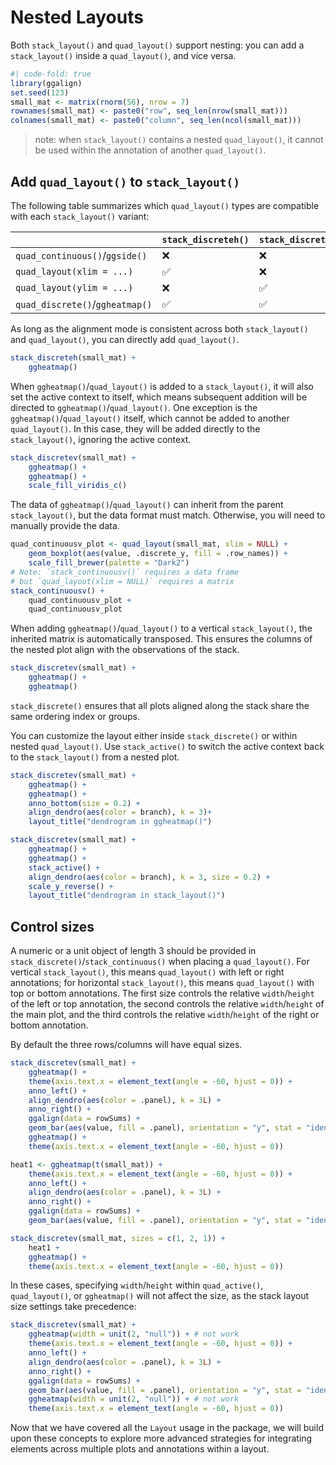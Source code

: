 # Nested Layouts {#sec-nested-layouts}

Both `stack_layout()` and `quad_layout()` support nesting: you can add a
`stack_layout()` inside a `quad_layout()`, and vice versa.

```r
#| code-fold: true
library(ggalign)
set.seed(123)
small_mat <- matrix(rnorm(56), nrow = 7)
rownames(small_mat) <- paste0("row", seq_len(nrow(small_mat)))
colnames(small_mat) <- paste0("column", seq_len(ncol(small_mat)))
```

> note: when `stack_layout()` contains a nested `quad_layout()`, it cannot be used
within the annotation of another `quad_layout()`. 

## Add `quad_layout()` to `stack_layout()`
The following table summarizes which `quad_layout()` types are compatible with
each `stack_layout()` variant:

|                                 | `stack_discreteh()` | `stack_discretev()` | `stack_continuoush()` | `stack_continuousv()` |
| ------------------------------- | ------------------- | ------------------- | --------------------- | --------------------- |
| `quad_continuous()`/`ggside()`  | ❌                  | ❌                  | ✅                    | ✅                    |
| `quad_layout(xlim = ...)`       | ✅                  | ❌                  | ❌                    | ✅                    |
| `quad_layout(ylim = ...)`       | ❌                  | ✅                  | ✅                    | ❌                    |
| `quad_discrete()`/`ggheatmap()` | ✅                  | ✅                  | ❌                    | ❌                    |

As long as the alignment mode is consistent across both `stack_layout()` and
`quad_layout()`, you can directly add `quad_layout()`.

```r
stack_discreteh(small_mat) +
    ggheatmap()
```

When `ggheatmap()`/`quad_layout()` is added to a `stack_layout()`, it will also
set the active context to itself, which means subsequent addition will be
directed to `ggheatmap()`/`quad_layout()`. One exception is the
`ggheatmap()`/`quad_layout()` itself, which cannot be added to another
`quad_layout()`. In this case, they will be added directly to the
`stack_layout()`, ignoring the active context.

```r
stack_discretev(small_mat) +
    ggheatmap() +
    ggheatmap() +
    scale_fill_viridis_c()
```

The data of `ggheatmap()`/`quad_layout()` can inherit from the parent
`stack_layout()`, but the data format must match. Otherwise, you will need to
manually provide the data.

```r
quad_continuousv_plot <- quad_layout(small_mat, xlim = NULL) +
    geom_boxplot(aes(value, .discrete_y, fill = .row_names)) +
    scale_fill_brewer(palette = "Dark2")
# Note: `stack_continuousv()` requires a data frame
# but `quad_layout(xlim = NULL)` requires a matrix
stack_continuousv() +
    quad_continuousv_plot +
    quad_continuousv_plot
```

When adding `ggheatmap()`/`quad_layout()` to a vertical `stack_layout()`, the
inherited matrix is automatically transposed. This ensures the columns of the
nested plot align with the observations of the stack.
```r
stack_discretev(small_mat) +
    ggheatmap() +
    ggheatmap()
```

`stack_discrete()` ensures that all plots aligned along the stack share the same
ordering index or groups.

You can customize the layout either inside `stack_discrete()` or within nested
`quad_layout()`. Use `stack_active()` to switch the active context back to the
`stack_layout()` from a nested plot.

::: {.grid}

::: {.g-col-6}
```r
stack_discretev(small_mat) +
    ggheatmap() +
    ggheatmap() +
    anno_bottom(size = 0.2) +
    align_dendro(aes(color = branch), k = 3)+
    layout_title("dendrogram in ggheatmap()")
```
:::

::: {.g-col-6}
```r
stack_discretev(small_mat) +
    ggheatmap() +
    ggheatmap() +
    stack_active() +
    align_dendro(aes(color = branch), k = 3, size = 0.2) +
    scale_y_reverse() +
    layout_title("dendrogram in stack_layout()")
```
:::

:::

## Control sizes
A numeric or a unit object of length 3 should be provided in
`stack_discrete()`/`stack_continuous()` when placing a `quad_layout()`. For
vertical `stack_layout()`, this means `quad_layout()` with left or right
annotations; for horizontal `stack_layout()`, this means `quad_layout()` with
top or bottom annotations. The first size controls the relative `width`/`height`
of the left or top annotation, the second controls the relative `width`/`height`
of the main plot, and the third controls the relative `width`/`height` of the
right or bottom annotation. 

By default the three rows/columns will have equal sizes.
```r
stack_discretev(small_mat) +
    ggheatmap() +
    theme(axis.text.x = element_text(angle = -60, hjust = 0)) +
    anno_left() +
    align_dendro(aes(color = .panel), k = 3L) +
    anno_right() +
    ggalign(data = rowSums) +
    geom_bar(aes(value, fill = .panel), orientation = "y", stat = "identity") +
    ggheatmap() +
    theme(axis.text.x = element_text(angle = -60, hjust = 0))
```

```r
heat1 <- ggheatmap(t(small_mat)) +
    theme(axis.text.x = element_text(angle = -60, hjust = 0)) +
    anno_left() +
    align_dendro(aes(color = .panel), k = 3L) +
    anno_right() +
    ggalign(data = rowSums) +
    geom_bar(aes(value, fill = .panel), orientation = "y", stat = "identity")

stack_discretev(small_mat, sizes = c(1, 2, 1)) +
    heat1 +
    ggheatmap() +
    theme(axis.text.x = element_text(angle = -60, hjust = 0))
```

In these cases, specifying `width`/`height` within `quad_active()`, `quad_layout()`,
or `ggheatmap()` will not affect the size, as the stack layout size settings take
precedence:
```r
stack_discretev(small_mat) +
    ggheatmap(width = unit(2, "null")) + # not work
    theme(axis.text.x = element_text(angle = -60, hjust = 0)) +
    anno_left() +
    align_dendro(aes(color = .panel), k = 3L) +
    anno_right() +
    ggalign(data = rowSums) +
    geom_bar(aes(value, fill = .panel), orientation = "y", stat = "identity") +
    ggheatmap(width = unit(2, "null")) + # not work
    theme(axis.text.x = element_text(angle = -60, hjust = 0))
```

Now that we have covered all the `Layout` usage in the package, we will build upon
these concepts to explore more advanced strategies for integrating elements
across multiple plots and annotations within a layout.
